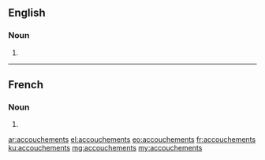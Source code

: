 ==English==

===Noun===
{{head|en|plural}}

# {{plural of|accouchement|lang=en|nocat=1}}

----

==French==

===Noun===
{{head|fr|plural}}

# {{plural of|accouchement|lang=fr|nocat=1}}

[[ar:accouchements]]
[[el:accouchements]]
[[eo:accouchements]]
[[fr:accouchements]]
[[ku:accouchements]]
[[mg:accouchements]]
[[my:accouchements]]